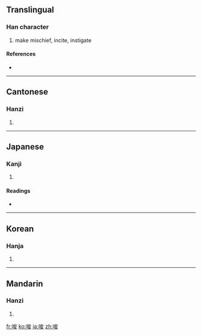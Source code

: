 ==Translingual==

===Han character===
{{Han char|rn=30|rad=口|as=07|sn=10|four=6304<sub>7</sub>|canj=口戈金水 (RICE)}}

# make mischief, incite, instigate

====References====
* {{Han ref|kx=0191.310|dkj=03696|dj=0411.070|hdz=10635.070|uh=5506|ud=21766|bh=ADF6|bd=44534}}

----

==Cantonese==

===Hanzi===
{{yue-hanzi|jyut=|y=so1}}

# {{defn|Cantonese|sort=口07}}

----

==Japanese==

===Kanji===
{{ja-kanji|grade=c|rs=口07}}

# {{defn|Japanese|sort=口07}}

====Readings====
* {{ja-readings|on=[[さ]] (sa)|kun=[[そそのかす]] (sosonokasu)}}

----

==Korean==

===Hanja===
{{ko-hanja|hangeul=사|rv=sa|mr=sa}}

# {{defn|Korean|sort=口07}}

----

==Mandarin==

===Hanzi===
{{cmn-hanzi|pin=[[ài]] ([[ai4]]), [[suō]] ([[suo1]])|wg=ai<sup>4</sup>, so<sup>1</sup>}}

# {{defn|Mandarin|sort=口07}}

[[fr:唆]]
[[ko:唆]]
[[ja:唆]]
[[zh:唆]]